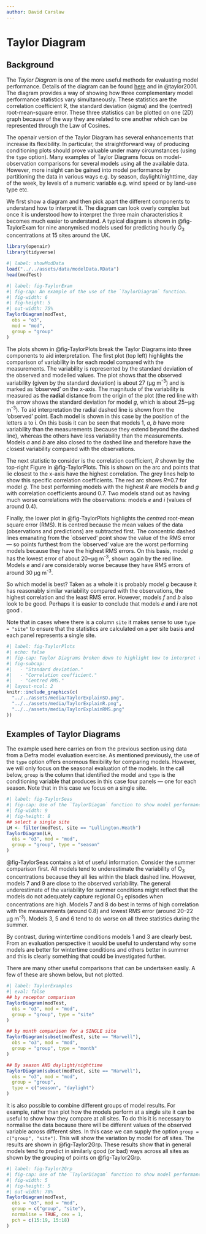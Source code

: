 ```yaml
---
author: David Carslaw
---
```


# Taylor Diagram {#sec-TaylorDiagram}

## Background {#sec-TaylorBack}

The *Taylor Diagram* is one of the more useful methods for evaluating model performance. Details of the diagram can be found [here](https://pcmdi.llnl.gov/staff/taylor/CV/Taylor_diagram_primer.pdf) and in @taylor2001. The diagram provides a way of showing how three complementary model performance statistics vary simultaneously. These statistics are the correlation coefficient R, the standard deviation (sigma) and the (centred) root-mean-square error. These three statistics can be plotted on one (2D) graph because of the way they are related to one another which can be represented through the Law of Cosines.

The [openair]{.pkg} version of the Taylor Diagram has several enhancements that increase its flexibility. In particular, the straightforward way of producing conditioning plots should prove valuable under many circumstances (using the `type` option). Many examples of Taylor Diagrams focus on model-observation comparisons for several models using all the available data. However, more insight can be gained into model performance by partitioning the data in various ways e.g. by season, daylight/nighttime, day of the week, by levels of a numeric variable e.g. wind speed or by land-use type etc.

We first show a diagram and then pick apart the different components to understand how to interpret it. The diagram can look overly complex but once it is understood how to interpret the three main characteristics it becomes much easier to understand. A typical diagram is shown in @fig-TaylorExam for nine anonymised models used for predicting hourly O~3~ concentrations at 15 sites around the UK.

```r
library(openair)
library(tidyverse)
```

```r
#| label: showModData
load("../../assets/data/modelData.RData")
head(modTest)
```

```r
#| label: fig-TaylorExam
#| fig-cap: An example of the use of the `TaylorDiagram` function.
#| fig-width: 6
#| fig-height: 5
#| out-width: 75%
TaylorDiagram(modTest,
  obs = "o3",
  mod = "mod",
  group = "group"
)
```

The plots shown in @fig-TaylorPlots break the Taylor Diagrams into three components to aid interpretation. The first plot (top left) highlights the comparison of variability in for each model compared with the measurements. The variability is represented by the standard deviation of the observed and modelled values. The plot shows that the observed variability (given by the standard deviation) is about 27 (μg m^-3^) and is marked as 'observed' on the x-axis. The magnitude of the variability is measured as the **radial** distance from the origin of the plot (the red line with the arrow shows the standard deviation for model $g$, which is about 25\~μg m^-3^). To aid interpretation the radial dashed line is shown from the 'observed' point. Each model is shown in this case by the position of the letters a to i. On this basis it can be seen that models 1, $a$, $b$ have more variability than the measurements (because they extend beyond the dashed line), whereas the others have less variability than the measurements. Models $a$ and $b$ are also closed to the dashed line and therefore have the closest variability compared with the observations.

The next statistic to consider is the correlation coefficient, $R$ shown by the top-right Figure in @fig-TaylorPlots. This is shown on the arc and points that lie closest to the x-axis have the highest correlation. The grey lines help to show this specific correlation coefficients. The red arc shows $R$=0.7 for model $g$. The best performing models with the highest $R$ are models $b$ and $g$ with correlation coefficients around 0.7. Two models stand out as having much worse correlations with the observations: models $e$ and $i$ (values of around 0.4).

Finally, the lower plot in @fig-TaylorPlots highlights the *centred* root-mean square error (RMS). It is centred because the mean values of the data (observations and predictions) are subtracted first. The concentric dashed lines emanating from the \`observed' point show the value of the RMS error --- so points furthest from the 'observed' value are the worst performing models because they have the highest RMS errors. On this basis, model $g$ has the lowest error of about 20\~μg m^-3^, shown again by the red line. Models $e$ and $i$ are considerably worse because they have RMS errors of around 30 μg m^-3^.

So which model is best? Taken as a whole it is probably model $g$ because it has reasonably similar variability compared with the observations, the highest correlation and the least RMS error. However, models $f$ and $b$ also look to be good. Perhaps it is easier to conclude that models $e$ and $i$ are not good \ldots.

Note that in cases where there is a column `site` it makes sense to use `type = "site"` to ensure that the statistics are calculated on a per site basis and each panel represents a single site.

```r
#| label: fig-TaylorPlots
#| echo: false
#| fig-cap: Taylor Diagrams broken down to highlight how to interpret the three main statistics. The red line/arrow indicate how to read interpret each of the three statistics.
#| fig-subcap:
#|   - "Standard deviation."
#|   - "Correlation coefficient."
#|   - "Centred RMS."
#| layout-ncol: 2
knitr::include_graphics(c(
  "../../assets/media/TaylorExplainSD.png",
  "../../assets/media/TaylorExplainR.png",
  "../../assets/media/TaylorExplainRMS.png"
))
```

## Examples of Taylor Diagrams

The example used here carries on from the previous section using data from a Defra model evaluation exercise. As mentioned previously, the use of the `type` option offers enormous flexibility for comparing models. However, we will only focus on the seasonal evaluation of the models. In the call below, `group` is the column that identified the model and `type` is the conditioning variable that produces in this case four panels --- one for each season. Note that in this case we focus on a single site.

```r
#| label: fig-TaylorSeas
#| fig-cap: Use of the `TaylorDiagam` function to show model performance for 9 models used to predict O~3~ concentrations at the Lullington Heath site.
#| fig-width: 9
#| fig-height: 8
## select a single site
LH <- filter(modTest, site == "Lullington.Heath")
TaylorDiagram(LH,
  obs = "o3", mod = "mod",
  group = "group", type = "season"
)
```

@fig-TaylorSeas contains a lot of useful information. Consider the summer comparison first. All models tend to underestimate the variability of O~3~ concentrations because they all lies within the black dashed line. However, models 7 and 9 are close to the observed variability. The general underestimate of the variability for summer conditions might reflect that the models do not adequately capture regional O~3~ episodes when concentrations are high. Models 7 and 8 do best in terms of high correlation with the measurements (around 0.8) and lowest RMS error (around 20--22 μg m^-3^). Models 3, 5 and 6 tend to do worse on all three statistics during the summer.

By contrast, during wintertime conditions models 1 and 3 are clearly best. From an evaluation perspective it would be useful to understand why some models are better for wintertime conditions and others better in summer and this is clearly something that could be investigated further.

There are many other useful comparisons that can be undertaken easily. A few of these are shown below, but not plotted.

```r
#| label: TaylorExamples
#| eval: false
## by receptor comparison
TaylorDiagram(modTest,
  obs = "o3", mod = "mod",
  group = "group", type = "site"
)

## by month comparison for a SINGLE site
TaylorDiagram(subset(modTest, site == "Harwell"),
  obs = "o3", mod = "mod",
  group = "group", type = "month"
)

## By season AND daylight/nighttime
TaylorDiagram(subset(modTest, site == "Harwell"),
  obs = "o3", mod = "mod",
  group = "group",
  type = c("season", "daylight")
)
```

It is also possible to combine different groups of model results. For example, rather than plot how the models perform at a single site it can be useful to show how they compare at all sites. To do this it is necessary to normalise the data because there will be different values of the observed variable across different sites. In this case we can supply the option `group = c("group", "site")`. This will show the variation by model for *all* sites. The results are shown in @fig-Taylor2Grp. These results show that in general models tend to predict in similarly good (or bad) ways across all sites as shown by the grouping of points on @fig-Taylor2Grp.

```r
#| label: fig-Taylor2Grp
#| fig-cap: Use of the `TaylorDiagam` function to show model performance for 9 models used for all sites.
#| fig-width: 5
#| fig-height: 5
#| out-width: 70%
TaylorDiagram(modTest,
  obs = "o3", mod = "mod",
  group = c("group", "site"),
  normalise = TRUE, cex = 1,
  pch = c(15:19, 15:18)
)
```
